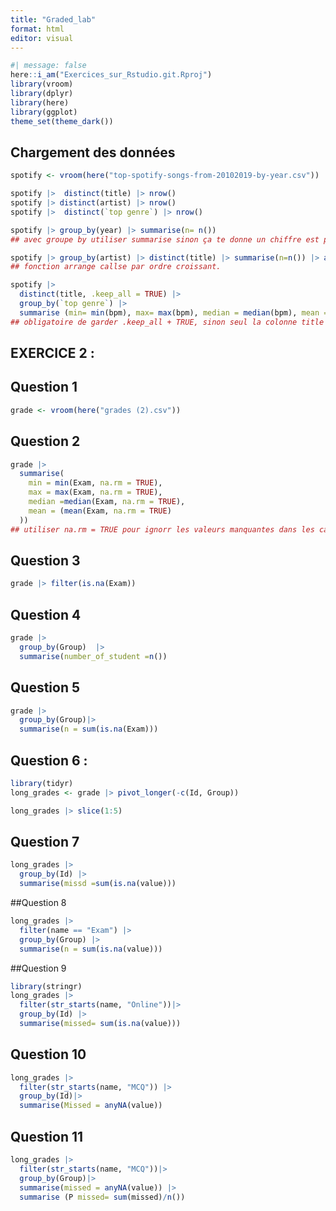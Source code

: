 ```yaml
---
title: "Graded_lab"
format: html
editor: visual
---
```


```r
#| message: false
here::i_am("Exercices_sur_Rstudio.git.Rproj")
library(vroom)
library(dplyr)
library(here)
library(ggplot)
theme_set(theme_dark())
```

## Chargement des données 
```r
spotify <- vroom(here("top-spotify-songs-from-20102019-by-year.csv"))
```

```r
spotify |>  distinct(title) |> nrow()
spotify |> distinct(artist) |> nrow()
spotify |>  distinct(`top genre`) |> nrow()
```


```r
spotify |> group_by(year) |> summarise(n= n())
## avec groupe by utiliser summarise sinon ça te donne un chiffre est pas une colonne. 
```

```r
spotify |> group_by(artist) |> distinct(title) |> summarise(n=n()) |> arrange(-n) |> slice(1)
## fonction arrange callse par ordre croissant. 
```

```r
spotify |> 
  distinct(title, .keep_all = TRUE) |> 
  group_by(`top genre`) |> 
  summarise (min= min(bpm), max= max(bpm), median = median(bpm), mean = mean(bpm), n=n())
## obligatoire de garder .keep_all + TRUE, sinon seul la colonne title est conservée et peux pas faire d calcul dur bpm)
```



## EXERCICE 2 : 

## Question 1 
```r
grade <- vroom(here("grades (2).csv"))
```

## Question 2 
```r
grade |> 
  summarise(
    min = min(Exam, na.rm = TRUE),
    max = max(Exam, na.rm = TRUE),
    median =median(Exam, na.rm = TRUE),
    mean = (mean(Exam, na.rm = TRUE)
  ))
## utiliser na.rm = TRUE pour ignorr les valeurs manquantes dans les calculs
```

## Question 3 
```r
grade |> filter(is.na(Exam)) 
```

## Question 4
```r
grade |> 
  group_by(Group)  |>
  summarise(number_of_student =n())

```

## Question 5 
```r
grade |> 
  group_by(Group)|>
  summarise(n = sum(is.na(Exam)))
```

## Question 6 :
```r
library(tidyr)
long_grades <- grade |> pivot_longer(-c(Id, Group))

long_grades |> slice(1:5)

```

## Question 7
```r
long_grades |> 
  group_by(Id) |>
  summarise(missd =sum(is.na(value)))
```

##Question 8 
```r
long_grades |> 
  filter(name == "Exam") |>
  group_by(Group) |>
  summarise(n = sum(is.na(value)))
```

##Question 9 
```r
library(stringr)
long_grades |>
  filter(str_starts(name, "Online"))|>
  group_by(Id) |>
  summarise(missed= sum(is.na(value)))

```

## Question 10 
```r
long_grades |> 
  filter(str_starts(name, "MCQ")) |>
  group_by(Id)|>
  summarise(Missed = anyNA(value))
```

## Question 11
```r
long_grades |> 
  filter(str_starts(name, "MCQ"))|>
  group_by(Group)|>
  summarise(missed = anyNA(value)) |> 
  summarise (P missed= sum(missed)/n())
```

